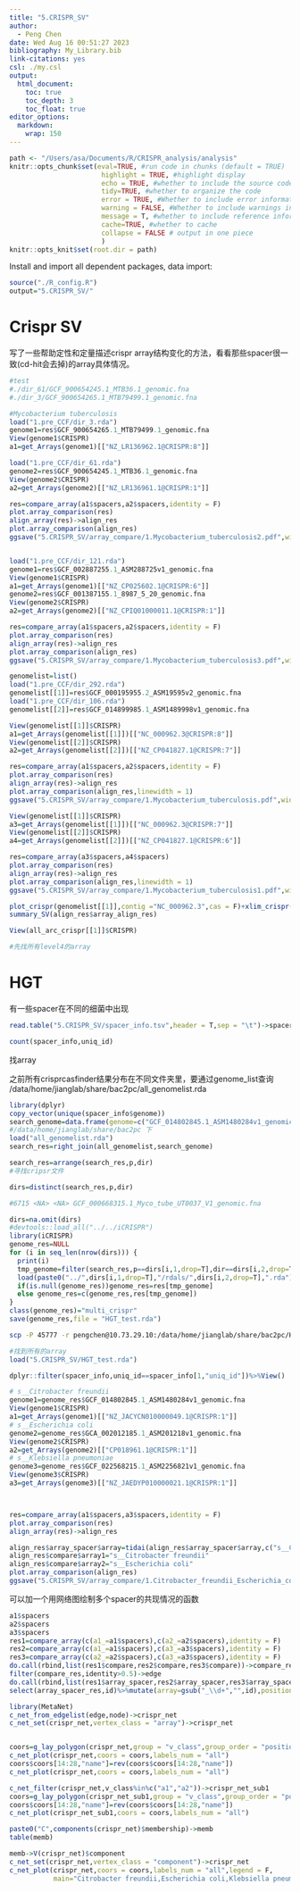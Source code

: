 ```yaml
---
title: "5.CRISPR_SV"
author:
  - Peng Chen
date: Wed Aug 16 00:51:27 2023
bibliography: My_Library.bib
link-citations: yes
csl: ./my.csl
output:
  html_document:
    toc: true
    toc_depth: 3
    toc_float: true
editor_options:
  markdown:
    wrap: 150
---
```


```r
path <- "/Users/asa/Documents/R/CRISPR_analysis/analysis"
knitr::opts_chunk$set(eval=TRUE, #run code in chunks (default = TRUE)
                       highlight = TRUE, #highlight display
                       echo = TRUE, #whether to include the source code in the output
                       tidy=TRUE, #whether to organize the code
                       error = TRUE, #Whether to include error information in the output
                       warning = FALSE, #Whether to include warnings in the output (default = TRUE)
                       message = T, #whether to include reference information in the output
                       cache=TRUE, #whether to cache
                       collapse = FALSE # output in one piece
                       )
knitr::opts_knit$set(root.dir = path)
```
Install and import all dependent packages, data import:
```r
source("./R_config.R")
output="5.CRISPR_SV/"
```

# Crispr SV
写了一些帮助定性和定量描述crispr array结构变化的方法，看看那些spacer很一致(cd-hit会去掉)的array具体情况。
```r
#test
#./dir_61/GCF_900654245.1_MTB36.1_genomic.fna
#./dir_3/GCF_900654265.1_MTB79499.1_genomic.fna

#Mycobacterium tuberculosis
load("1.pre_CCF/dir_3.rda")
genome1=res$GCF_900654265.1_MTB79499.1_genomic.fna
View(genome1$CRISPR)
a1=get_Arrays(genome1)[["NZ_LR136962.1@CRISPR:8"]]

load("1.pre_CCF/dir_61.rda")
genome2=res$GCF_900654245.1_MTB36.1_genomic.fna
View(genome2$CRISPR)
a2=get_Arrays(genome2)[["NZ_LR136961.1@CRISPR:1"]]

res=compare_array(a1$spacers,a2$spacers,identity = F)
plot.array_comparison(res)
align_array(res)->align_res
plot.array_comparison(align_res)
ggsave("5.CRISPR_SV/array_compare/1.Mycobacterium_tuberculosis2.pdf",width = 8)


load("1.pre_CCF/dir_121.rda")
genome1=res$GCF_002887255.1_ASM288725v1_genomic.fna
View(genome1$CRISPR)
a1=get_Arrays(genome1)[["NZ_CP025602.1@CRISPR:6"]]
genome2=res$GCF_001387155.1_8987_5_20_genomic.fna
View(genome2$CRISPR)
a2=get_Arrays(genome2)[["NZ_CPIQ01000011.1@CRISPR:1"]]

res=compare_array(a1$spacers,a2$spacers,identity = F)
plot.array_comparison(res)
align_array(res)->align_res
plot.array_comparison(align_res)
ggsave("5.CRISPR_SV/array_compare/1.Mycobacterium_tuberculosis3.pdf",width = 8)

```


```r
genomelist=list()
load("1.pre_CCF/dir_292.rda")
genomelist[[1]]=res$GCF_000195955.2_ASM19595v2_genomic.fna
load("1.pre_CCF/dir_106.rda")
genomelist[[2]]=res$GCF_014899985.1_ASM1489998v1_genomic.fna

View(genomelist[[1]]$CRISPR)
a1=get_Arrays(genomelist[[1]])[["NC_000962.3@CRISPR:8"]]
View(genomelist[[2]]$CRISPR)
a2=get_Arrays(genomelist[[2]])[["NZ_CP041827.1@CRISPR:7"]]

res=compare_array(a1$spacers,a2$spacers,identity = F)
plot.array_comparison(res)
align_array(res)->align_res
plot.array_comparison(align_res,linewidth = 1)
ggsave("5.CRISPR_SV/array_compare/1.Mycobacterium_tuberculosis.pdf",width = 10)

View(genomelist[[1]]$CRISPR)
a3=get_Arrays(genomelist[[1]])[["NC_000962.3@CRISPR:7"]]
View(genomelist[[2]]$CRISPR)
a4=get_Arrays(genomelist[[2]])[["NZ_CP041827.1@CRISPR:6"]]

res=compare_array(a3$spacers,a4$spacers)
plot.array_comparison(res)
align_array(res)->align_res
plot.array_comparison(align_res,linewidth = 1)
ggsave("5.CRISPR_SV/array_compare/1.Mycobacterium_tuberculosis1.pdf",width = 10)

plot_crispr(genomelist[[1]],contig ="NC_000962.3",cas = F)+xlim_crispr(3119185,3123576)
summary_SV(align_res$array_align_res)
```


```r
View(all_arc_crispr[[1]]$CRISPR)

#先找所有level4的array


```


# HGT
有一些spacer在不同的细菌中出现
```r
read.table("5.CRISPR_SV/spacer_info.tsv",header = T,sep = "\t")->spacer_info

count(spacer_info,uniq_id)
```
找array

之前所有crisprcasfinder结果分布在不同文件夹里，要通过genome_list查询
/data/home/jianglab/share/bac2pc/all_genomelist.rda


```r
library(dplyr)
copy_vector(unique(spacer_info$genome))
search_genome=data.frame(genome=c("GCF_014802845.1_ASM1480284v1_genomic.fna","GCF_903684385.1_assembly_BB1468_genomic.fna","GCA_027767105.1_PDT001566652.1_genomic.fna","GCA_002012185.1_ASM201218v1_genomic.fna","GCF_011604725.1_ASM1160472v1_genomic.fna","GCF_022543775.1_ASM2254377v1_genomic.fna","GCF_010093005.1_ASM1009300v1_genomic.fna","GCA_024273275.1_PDT001345567.1_genomic.fna","GCF_902158715.1_SB6413_genomic.fna","GCF_022568215.1_ASM2256821v1_genomic.fna","GCF_026222785.1_ASM2622278v1_genomic.fna","GCA_024474265.1_PDT001370425.1_genomic.fna","GCF_000957245.1_ASM95724v1_genomic.fna","GCF_014170855.1_ASM1417085v1_genomic.fna","GCA_917060755.1_FD01844685_genomic.fna"))
#/data/home/jianglab/share/bac2pc 下
load("all_genomelist.rda")
search_res=right_join(all_genomelist,search_genome)

search_res=arrange(search_res,p,dir)
#寻找cripsr文件

dirs=distinct(search_res,p,dir)

#6715 <NA> <NA> GCF_000668315.1_Myco_tube_UT0037_V1_genomic.fna

dirs=na.omit(dirs)
#devtools::load_all("../../iCRISPR")
library(iCRISPR)
genome_res=NULL
for (i in seq_len(nrow(dirs))) {
  print(i)
  tmp_genome=filter(search_res,p==dirs[i,1,drop=T],dir==dirs[i,2,drop=T])%>%pull(genome)
  load(paste0("../",dirs[i,1,drop=T],"/rdals/",dirs[i,2,drop=T],".rda"))
  if(is.null(genome_res))genome_res=res[tmp_genome]
  else genome_res=c(genome_res,res[tmp_genome])
}
class(genome_res)="multi_crispr"
save(genome_res,file = "HGT_test.rda")

```

```bash
scp -P 45777 -r pengchen@10.73.29.10:/data/home/jianglab/share/bac2pc/HGT_test.rda ~/Documents/R/CRISPR_analysis/analysis/5.CRISPR_SV/
```

```r
#找到所有的array
load("5.CRISPR_SV/HGT_test.rda")

dplyr::filter(spacer_info,uniq_id==spacer_info[1,"uniq_id"])%>%View()

# s__Citrobacter freundii
genome1=genome_res$GCF_014802845.1_ASM1480284v1_genomic.fna
View(genome1$CRISPR)
a1=get_Arrays(genome1)[["NZ_JACYCN010000049.1@CRISPR:1"]]
# s__Escherichia coli
genome2=genome_res$GCA_002012185.1_ASM201218v1_genomic.fna
View(genome2$CRISPR)
a2=get_Arrays(genome2)[["CP018961.1@CRISPR:1"]]
# s__Klebsiella pneumoniae
genome3=genome_res$GCF_022568215.1_ASM2256821v1_genomic.fna
View(genome3$CRISPR)
a3=get_Arrays(genome3)[["NZ_JAEDYP010000021.1@CRISPR:1"]]



res=compare_array(a1$spacers,a3$spacers,identity = F)
plot.array_comparison(res)
align_array(res)->align_res

align_res$array_spacer$array=tidai(align_res$array_spacer$array,c("s__Citrobacter freundii","s__Escherichia coli"))
align_res$compare$array1="s__Citrobacter freundii"
align_res$compare$array2="s__Escherichia coli"
plot.array_comparison(align_res)
ggsave("5.CRISPR_SV/array_compare/1.Citrobacter_freundii_Escherichia_coli.pdf",width = 8)

```

可以加一个用网络图绘制多个spacer的共现情况的函数

```r
a1$spacers
a2$spacers
a3$spacers
res1=compare_array(c(a1_=a1$spacers),c(a2_=a2$spacers),identity = F)
res2=compare_array(c(a1_=a1$spacers),c(a3_=a3$spacers),identity = F)
res3=compare_array(c(a2_=a2$spacers),c(a3_=a3$spacers),identity = F)
do.call(rbind,list(res1$compare,res2$compare,res3$compare))->compare_res
filter(compare_res,identity>0.5)->edge
do.call(rbind,list(res1$array_spacer,res2$array_spacer,res3$array_spacer))->array_spacer_res
select(array_spacer_res,id)%>%mutate(array=gsub("_\\d+","",id),position=gsub(".*_","",id))%>%distinct()->node

library(MetaNet)
c_net_from_edgelist(edge,node)->crispr_net
c_net_set(crispr_net,vertex_class = "array")->crispr_net


coors=g_lay_polygon(crispr_net,group = "v_class",group_order = "position")
c_net_plot(crispr_net,coors = coors,labels_num = "all")
coors$coors[14:28,"name"]=rev(coors$coors[14:28,"name"])
c_net_plot(crispr_net,coors = coors,labels_num = "all")

c_net_filter(crispr_net,v_class%in%c("a1","a2"))->crispr_net_sub1
coors=g_lay_polygon(crispr_net_sub1,group = "v_class",group_order = "position")
coors$coors[14:28,"name"]=rev(coors$coors[14:28,"name"])
c_net_plot(crispr_net_sub1,coors = coors,labels_num = "all")

paste0("C",components(crispr_net)$membership)->memb
table(memb)

memb->V(crispr_net)$component
c_net_set(crispr_net,vertex_class = "component")->crispr_net
c_net_plot(crispr_net,coors = coors,labels_num = "all",legend = F,
           main="Citrobacter freundii,Escherichia coli,Klebsiella pneumoniae")

```

```r
```

